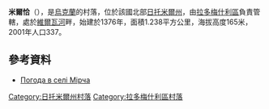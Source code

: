 {{coord|50|38|42|N|29|17|3|E|scale:30000|display=title}}

'''米爾恰'''（{{lang-uk|Мірча}}），是[[烏克蘭|烏克蘭]]的村落，位於該國北部[[日托米爾州|日托米爾州]]，由[[拉多梅什利區|拉多梅什利區]]負責管轄，處於[[維爾瓦河_(捷捷列夫河左支流)|維爾瓦河]]畔，始建於1376年，面積1.238平方公里，海拔高度165米，2001年人口337。

==參考資料==
* [http://weather.in.ua/ua/zhitomirskaja/16065 Погода в селі Мірча] {{Wayback|url=http://weather.in.ua/ua/zhitomirskaja/16065 |date=20111219120726 }}

{{DEFAULTSORT:Мірча}}
[[Category:日托米爾州村落|Category:日托米爾州村落]]
[[Category:拉多梅什利區村落|Category:拉多梅什利區村落]]


{{Zhytomyr-geo-stub}}